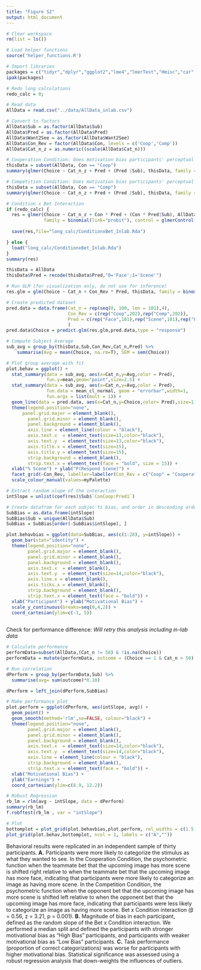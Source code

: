 ```yaml
---
title: "Figure S2"
output: html_document
---
```


```r
# Clear workspace
rm(list = ls())

# Load helper functions
source('helper_functions.R')

# Import libraries
packages = c("tidyr","dplyr","ggplot2","lme4","lmerTest","Hmisc","car","lmtest","Rarity","cowplot","MASS",'sfsmisc')
ipak(packages)

# Redo long calculations
redo_calc = 0;

```


```r
# Read data
AllData = read.csv("../data/AllData_inlab.csv")

# Convert to factors
AllData$Sub = as.factor(AllData$Sub)
AllData$Pred = as.factor(AllData$Pred)
AllData$Want2See = as.factor(AllData$Want2See)
AllData$Con_Rev = factor(AllData$Con, levels = c('Coop','Comp'))
AllData$Cat_n_z = as.numeric((scale(AllData$Cat_n)))
```

```r
# Cooperation Condition: Does motivation bias participants' perceptual judgments?
thisData = subset(AllData, Con == "Coop")
summary(glmer(Choice ~ Cat_n_z + Pred + (Pred |Sub), thisData, family = binomial(link="probit")))
```

```r
# Competition Condition: Does motivation bias participants' perceptual judgments?
thisData = subset(AllData, Con == "Comp")
summary(glmer(Choice ~ Cat_n_z + Pred + (Pred |Sub), thisData, family = binomial(link="probit")))
```

```r
# Condition x Bet Interaction
if (redo_calc) {
  res = glmer(Choice ~ Cat_n_z + Con * Pred + (Con * Pred|Sub), AllData, 
              family = binomial(link="probit"), control = glmerControl(calc.derivs = FALSE))
  
  save(res,file="long_calc/ConditionxBet_Inlab.Rda")

} else {
  load("long_calc/ConditionxBet_Inlab.Rda")
}
summary(res)
```

```r
thisData = AllData
thisData$Pred = recode(thisData$Pred,"0='Face';1='Scene'")

# Run GLM (for visualization only, do not use for inference)
res.glm = glm(Choice ~ Cat_n + Con_Rev * Pred, thisData, family = binomial(link="probit"))

# Create predicted dataset
pred.data = data.frame(Cat_n = rep(seq(0, 100, len = 101),4),
                       Con_Rev = c(rep("Coop",202),rep("Comp",202)),
                       Pred = c(rep("Face",101),rep("Scene",101),rep("Face",101),rep("Scene",101))
                       )
pred.data$Choice = predict.glm(res.glm,pred.data,type = "response")

# Compute Subject Average
sub_avg = group_by(thisData,Sub,Con_Rev,Cat_n,Pred) %>% 
    summarise(Avg = mean(Choice, na.rm=T), SEM = sem(Choice))

# Plot group average with fit
plot.behav = ggplot() +
  stat_summary(data = sub_avg, aes(x=Cat_n,y=Avg,color = Pred),
               fun.y=mean,geom="point",size=2.5) +
  stat_summary(data = sub_avg, aes(x=Cat_n,y=Avg,color = Pred),
               fun.data = mean_cl_normal, geom = "errorbar",width=1,
               fun.args = list(mult = 1)) + 
  geom_line(data = pred.data, aes(x=Cat_n,y=Choice,color= Pred),size=1) +
  theme(legend.position="none",
      panel.grid.major = element_blank(), 
        panel.grid.minor = element_blank(),
        panel.background = element_blank(), 
        axis.line = element_line(colour = "black"),
        axis.text.x  = element_text(size=13,color="black"),
        axis.text.y  = element_text(size=13,color="black"),
        axis.title.x = element_text(size=15),
        axis.title.y = element_text(size=15),
        strip.background = element_blank(),
        strip.text.x = element_text(face = "bold", size = 15)) +
  xlab("% Scene") + ylab("P(Respond Scene)") +
  facet_grid(~Con_Rev, labeller=labeller(Con_Rev = c("Coop" = "Cooperation","Comp" = "Competition"))) +
  scale_colour_manual(values=myPalette)

```

```r
# Extract random slope of the interaction
intSlope = unlist(coef(res)$Sub$`ConCoop:Pred1`)

# Create datafrom for each subjec'ts bias, and order in descending order
SubBias = as.data.frame(intSlope)
SubBias$Sub = unique(AllData$Sub)
SubBias = SubBias[order(-SubBias$intSlope), ]

plot.behavbias = ggplot(data=SubBias, aes(c(1:28), y=intSlope)) +
  geom_bar(stat="identity") +
  theme(legend.position="none",
        panel.grid.major = element_blank(), 
        panel.grid.minor = element_blank(), 
        panel.background = element_blank(), 
        axis.text.x  = element_blank(),
        axis.text.y  = element_text(size=14,color="black"),
        axis.line.x = element_blank(),
        axis.ticks.x = element_blank(),
        strip.background = element_blank(),
        strip.text.x = element_text(face = "bold")) +
  xlab("Participant") + ylab("Motivational Bias") +
  scale_y_continuous(breaks=seq(0,4,2)) +
  coord_cartesian(ylim=c(-1, 5)) 
  
```

Check for performance difference: *Will retry this analysis including in-lab data*  

```r
# Calculate performance
performData=subset(AllData,(Cat_n != 50) & !is.na(Choice))
performData = mutate(performData, outcome = (Choice == 1 & Cat_n > 50) | (Choice == 0 & Cat_n < 50))

# Run correlation
dPerform = group_by(performData,Sub) %>%
  summarise(avg= sum(outcome)*0.10)

dPerform = left_join(dPerform,SubBias)

# Make performance plot
plot.perform = ggplot(dPerform, aes(intSlope, avg)) +
  geom_point() +
  geom_smooth(method='rlm',se=FALSE, colour="black") +
  theme(legend.position="none",
        panel.grid.major = element_blank(), 
        panel.grid.minor = element_blank(), 
        panel.background = element_blank(), 
        axis.text.x  = element_text(size=14,color="black"),
        axis.text.y  = element_text(size=14,color="black"),
        axis.line = element_line(colour = "black"),
        strip.background = element_blank(),
        strip.text.x = element_text(face = "bold")) +
  xlab("Motivational Bias") +
  ylab("Earnings") +
  coord_cartesian(ylim=c(8.9, 12.2)) 

```


```r
# Robust Regression
rb_lm = rlm(avg ~ intSlope, data = dPerform)
summary(rb_lm)
f.robftest(rb_lm , var = "intSlope")
```

```r
# Plot
bottomplot = plot_grid(plot.behavbias,plot.perform, rel_widths = c(1.5,1), labels = c('B','C'))
plot_grid(plot.behav,bottomplot, ncol = 1, labels = c("A",""))
```

Behavioral results were replicated in an independent sample of thirty participants. **A.** Participants were more likely to categorize the stimulus as what they wanted to see. In the Cooperation Condition, the psychometric function when the teammate bet that the upcoming image has more scene is shifted right relative to when the teammate bet that the upcoming image has more face, indicating that participants were more likely to categorize an image as having more scene. In the Competition Condition, the psychometric function when the opponent bet that the upcoming image has more scene is shifted left relative to when the opponent bet that the upcoming image has more face, indicating that participants were less likely to categorize an image as having more scene. Bet x Condition interaction (β = 0.56, z = 3.21, p = 0.001). **B.** Magnitude of bias in each participant, defined as the random slope of the Bet x Condition interaction. We performed a median split and defined the participants with stronger motivational bias as “High Bias” participants, and participants with weaker motivational bias as “Low Bias” participants. **C.**  Task performance (proportion of correct categorizations) was worse for participants with higher motivational bias. Statistical significance was assessed using a robust regression analysis that down-weights the influences of outliers.
